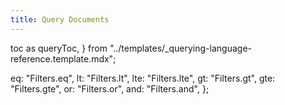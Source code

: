 ```yaml
---
title: Query Documents
---
```


  toc as queryToc,
} from "../templates/_querying-language-reference.template.mdx";

  eq: "Filters.eq",
  lt: "Filters.lt",
  lte: "Filters.lte",
  gt: "Filters.gt",
  gte: "Filters.gte",
  or: "Filters.or",
  and: "Filters.and",
};

<QueryTemplate
  codeLang="java"
  filters={filterSyntax}
  createCollection={createCollectionSource}
  asyncCreateCollection={asyncCreateCollectionSource}
  readOne={readOneSource}
  asyncReadOne={asyncReadOneSource}
  readMany={readManySource}
  asyncReadMany={asyncReadManySource}
  readAll={readAllSource}
  asyncReadAll={asyncReadAllSource}
  multipleFields={multipleFieldsSource}
  asyncMultipleFields={asyncMultipleFieldsSource}
  readFields={readFieldsSource}
  rangeRead={rangeReadSource}
  metadataFilter={metaFilterSource}
  logicalFilters={logicalFiltersSource}
  nestedFields={nestedFieldsSources}
/>

